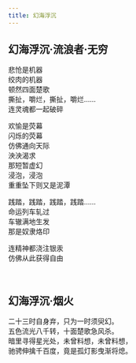 ```yaml
---
title: 幻海浮沉
---
```


## 幻海浮沉·流浪者·无穷

​悲怆是机器  
​绞肉的机器  
顿然四面楚歌  
​撕扯，嚼烂，撕扯，嚼烂……  
​连灵魂都一起破碎  

​欢愉是荧幕  
​闪烁的荧幕  
​仿佛通向天际  
​泱泱渴求  
​那短暂虚幻  
​浸泡，浸泡  
​重重坠下则又是泥潭  

​践踏，践踏，践踏，践踏……  
​命运列车轧过  
​车辙满地生发  
​那是奴隶烙印  

​连精神都浇注银汞  
仿佛​从此获得自由  
  
<br/>

## 幻海浮沉·烟火
​二十三时自身弃，只为一时须臾幻。  
​五色流光八千转，十面楚歌急风杀。  
​暗里寻得星光处，未曾料想，未曾料想，  
驰骋伸擒千百度，​竟是孤灯影曳渐将熄。  
